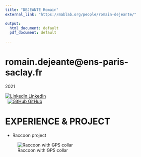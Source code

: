 ```yaml
---
title: "DEJEANTE Romain"
external_link: "https://mablab.org/people/romain-dejeante/"

output:
  html_document: default
  pdf_document: default
  
---
```



# romain.dejeante@ens-paris-saclay.fr
2021

[![Linkedin](https://i.stack.imgur.com/gVE0j.png) LinkedIn](https://fr.linkedin.xn--com%20%20romain-dejeante-5703861b7-gc6u/)  
&nbsp;
[![GitHub](https://i.stack.imgur.com/tskMh.png) GitHub](https://github.com/Dejeante)

    

# EXPERIENCE & PROJECT

* Raccoon project

![Raccoon with GPS collar](./img/raccoon.jpg "Raccoon with GPS collar")




